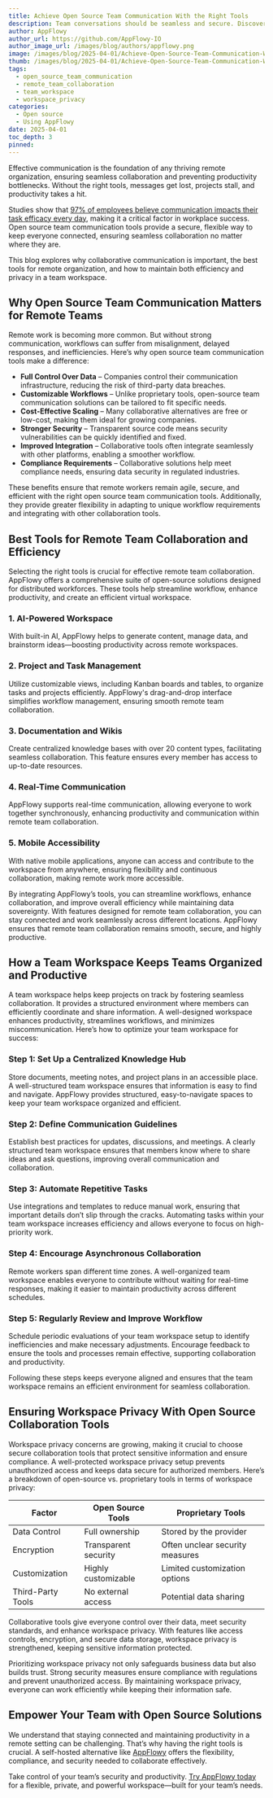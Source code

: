 ```yaml
---
title: Achieve Open Source Team Communication With the Right Tools
description: Team conversations should be seamless and secure. Discover how open source team communication tools keep discussions private and workflows efficient.
author: AppFlowy
author_url: https://github.com/AppFlowy-IO
author_image_url: /images/blog/authors/appflowy.png
image: /images/blog/2025-04-01/Achieve-Open-Source-Team-Communication-With-the-Right-Tools.png
thumb: /images/blog/2025-04-01/Achieve-Open-Source-Team-Communication-With-the-Right-Tools.png
tags:
  - open_source_team_communication
  - remote_team_collaboration
  - team_workspace
  - workspace_privacy
categories:
  - Open source
  - Using AppFlowy
date: 2025-04-01
toc_depth: 3
pinned:
---
```


Effective communication is the foundation of any thriving remote organization, ensuring seamless collaboration and
preventing productivity bottlenecks. Without the right tools, messages get lost, projects stall, and productivity takes
a hit.

Studies show
that [97% of employees believe communication impacts their task efficacy every day](https://www.cmswire.com/cms/social-business/4-trends-in-workplace-communication-infographic-027762.php),
making it a critical factor in workplace success. Open source team communication tools provide a secure, flexible way to
keep everyone connected, ensuring seamless collaboration no matter where they are.

This blog explores why collaborative communication is important, the best tools for remote organization, and how to
maintain both efficiency and privacy in a team workspace.

## Why Open Source Team Communication Matters for Remote Teams

Remote work is becoming more common. But without strong communication, workflows can suffer from misalignment, delayed
responses, and inefficiencies. Here’s why open source team communication tools make a difference:

* **Full Control Over Data** – Companies control their communication infrastructure, reducing the risk of third-party
  data breaches.
* **Customizable Workflows** – Unlike proprietary tools, open-source team communication solutions can be tailored to fit
  specific needs.
* **Cost-Effective Scaling** – Many collaborative alternatives are free or low-cost, making them ideal for growing
  companies.
* **Stronger Security** – Transparent source code means security vulnerabilities can be quickly identified and fixed.
* **Improved Integration** – Collaborative tools often integrate seamlessly with other platforms, enabling a smoother
  workflow.
* **Compliance Requirements** – Collaborative solutions help meet compliance needs, ensuring data security in regulated
  industries.

These benefits ensure that remote workers remain agile, secure, and efficient with the right open source team
communication tools. Additionally, they provide greater flexibility in adapting to unique workflow requirements and
integrating with other collaboration tools.

## Best Tools for Remote Team Collaboration and Efficiency

Selecting the right tools is crucial for effective remote team collaboration. AppFlowy offers a comprehensive suite of
open-source solutions designed for distributed workforces. These tools help streamline workflow, enhance productivity,
and create an efficient virtual workspace.

### 1\. AI-Powered Workspace

With built-in AI, AppFlowy helps to generate content, manage data, and brainstorm ideas—boosting productivity across
remote workspaces.

### 2\. Project and Task Management

Utilize customizable views, including Kanban boards and tables, to organize tasks and projects efficiently. AppFlowy's
drag-and-drop interface simplifies workflow management, ensuring smooth remote team collaboration.

### 3\. Documentation and Wikis

Create centralized knowledge bases with over 20 content types, facilitating seamless collaboration. This feature ensures
every member has access to up-to-date resources.

### 4\. Real-Time Communication

AppFlowy supports real-time communication, allowing everyone to work together synchronously, enhancing productivity and
communication within remote team collaboration.

### 5\. Mobile Accessibility

With native mobile applications, anyone can access and contribute to the workspace from anywhere, ensuring flexibility
and continuous collaboration, making remote work more accessible.

By integrating AppFlowy’s tools, you can streamline workflows, enhance collaboration, and improve overall efficiency
while maintaining data sovereignty. With features designed for remote team collaboration, you can stay connected and
work seamlessly across different locations. AppFlowy ensures that remote team collaboration remains smooth, secure, and
highly productive.

## How a Team Workspace Keeps Teams Organized and Productive

A team workspace helps keep projects on track by fostering seamless collaboration. It provides a structured environment
where members can efficiently coordinate and share information. A well-designed workspace enhances productivity,
streamlines workflows, and minimizes miscommunication. Here’s how to optimize your team workspace for success:

### Step 1: Set Up a Centralized Knowledge Hub

Store documents, meeting notes, and project plans in an accessible place. A well-structured team workspace ensures that
information is easy to find and navigate. AppFlowy provides structured, easy-to-navigate spaces to keep your team
workspace organized and efficient.

### Step 2: Define Communication Guidelines

Establish best practices for updates, discussions, and meetings. A clearly structured team workspace ensures that
members know where to share ideas and ask questions, improving overall communication and collaboration.

### Step 3: Automate Repetitive Tasks

Use integrations and templates to reduce manual work, ensuring that important details don’t slip through the cracks.
Automating tasks within your team workspace increases efficiency and allows everyone to focus on high-priority work.

### Step 4: Encourage Asynchronous Collaboration

Remote workers span different time zones. A well-organized team workspace enables everyone to contribute without waiting
for real-time responses, making it easier to maintain productivity across different schedules.

### Step 5: Regularly Review and Improve Workflow

Schedule periodic evaluations of your team workspace setup to identify inefficiencies and make necessary adjustments.
Encourage feedback to ensure the tools and processes remain effective, supporting collaboration and productivity.

Following these steps keeps everyone aligned and ensures that the team workspace remains an efficient environment for
seamless collaboration.

## Ensuring Workspace Privacy With Open Source Collaboration Tools

Workspace privacy concerns are growing, making it crucial to choose secure collaboration tools that protect sensitive
information and ensure compliance. A well-protected workspace privacy setup prevents unauthorized access and keeps data
secure for authorized members. Here’s a breakdown of open-source vs. proprietary tools in terms of workspace privacy:

| Factor            | Open Source Tools    | Proprietary Tools               |
|-------------------|----------------------|---------------------------------|
| Data Control      | Full ownership       | Stored by the provider          |
| Encryption        | Transparent security | Often unclear security measures |
| Customization     | Highly customizable  | Limited customization options   |
| Third-Party Tools | No external access   | Potential data sharing          |

Collaborative tools give everyone control over their data, meet security standards, and enhance workspace privacy. With
features like access controls, encryption, and secure data storage, workspace privacy is strengthened, keeping sensitive
information protected.

Prioritizing workspace privacy not only safeguards business data but also builds trust. Strong security measures ensure
compliance with regulations and prevent unauthorized access. By maintaining workspace privacy, everyone can work
efficiently while keeping their information safe.

## Empower Your Team with Open Source Solutions

We understand that staying connected and maintaining productivity in a remote setting can be challenging. That’s why
having the right tools is crucial. A self-hosted alternative like [AppFlowy](https://appflowy.com/) offers the
flexibility, compliance, and security needed to collaborate effectively.

Take control of your team’s security and productivity. [Try AppFlowy today](https://appflowy.com/download) for a
flexible, private, and powerful workspace—built for your team’s needs.